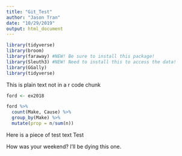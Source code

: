```yaml
---
title: "Git_Test"
author: "Jason Tran"
date: "10/29/2019"
output: html_document
---
```

```r
library(tidyverse)
library(broom)
library(faraway) #NEW! Be sure to install this package!
library(Sleuth3) #NEW! Need to install this to access the data!
library(GGally)
library(tidyverse)
```

This is plain text not in a r code chunk

```r
ford <- ex2018
```


```r
ford %>% 
  count(Make, Cause) %>% 
  group_by(Make) %>% 
  mutate(prop = n/sum(n))
```


Here is a piece of test text
Test

How was your weekend? I'll be dying this one. 



